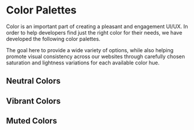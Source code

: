 
# Color Palettes

Color is an important part of creating a pleasant and engagement UI/UX. In order to help developers
find just the right color for their needs, we have developed the following color palettes.

The goal here to provide a wide variety of options, while also helping promote visual consistency
across our websites through carefully chosen saturation and lightness variations for each available color hue.

## Neutral Colors

<Story id='color-palettes--neutral' />

## Vibrant Colors

<Story id='color-palettes--vibrant' />

## Muted Colors

<Story id='color-palettes--muted' />
